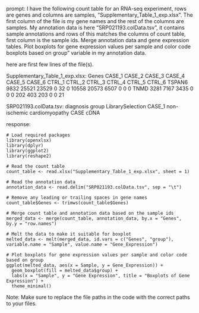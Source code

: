 prompt:
I have the following count table for an RNA-seq experiment, rows are genes and columns are samples, "Supplementary_Table_1_exp.xlsx". The first column of the file is my gene names and the rest of the columns are samples. My annotation data is here  "SRP021193.colData.tsv", it contains sample annotations and rows of this matches the columns of count table, first column is the sample ids. Merge annotation data and gene expression tables. Plot boxplots for gene expression values per sample and color code boxplots based on group" variable in my annotation data.

here are first few lines of the file(s).

Supplementary_Table_1_exp.xlsx:
Genes	CASE_1	CASE_2	CASE_3	CASE_4	CASE_5	CASE_6	CTRL_1	CTRL_2	CTRL_3	CTRL_4	CTRL_5	CTRL_6
TSPAN6	9832	25521	23529	0	32	0	10558	20573	6507	0	0	 0
TNMD	3281	 7167	 3435	0	 0	0	  202	  403	 203	0	0	21


SRP021193.colData.tsv:
diagnosis	group	LibrarySelection
CASE_1	non-ischemic cardiomyopathy	CASE	cDNA


response:
```
# Load required packages
library(openxlsx)
library(dplyr)
library(ggplot2)
library(reshape2)

# Read the count table
count_table <- read.xlsx("Supplementary_Table_1_exp.xlsx", sheet = 1)

# Read the annotation data
annotation_data <- read.delim("SRP021193.colData.tsv", sep = "\t")

# Remove any leading or trailing spaces in gene names
count_table$Genes <- trimws(count_table$Genes)

# Merge count table and annotation data based on the sample ids
merged_data <- merge(count_table, annotation_data, by.x = "Genes", by.y = "row.names")

# Melt the data to make it suitable for boxplot
melted_data <- melt(merged_data, id.vars = c("Genes", "group"), variable.name = "Sample", value.name = "Gene_Expression")

# Plot boxplots for gene expression values per sample and color code based on group
ggplot(melted_data, aes(x = Sample, y = Gene_Expression)) +
  geom_boxplot(fill = melted_data$group) +
  labs(x = "Sample", y = "Gene Expression", title = "Boxplots of Gene Expression") +
  theme_minimal()
```

Note: Make sure to replace the file paths in the code with the correct paths to your files.
